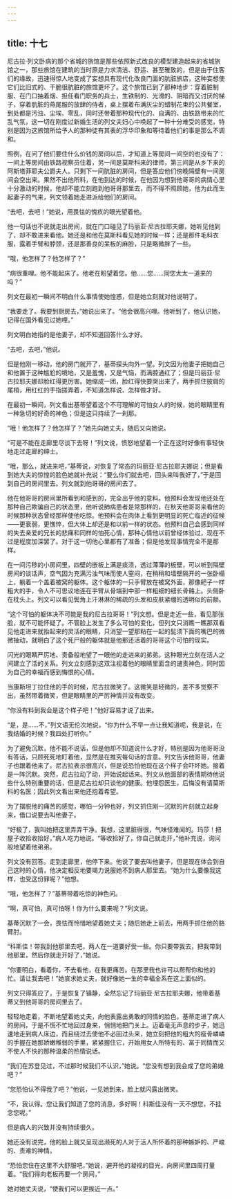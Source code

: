 ```yaml
---
---
---
```

title: 十七
---



尼古拉·列文卧病的那个省城的旅馆是那些依照新式改良的模型建造起来的省城旅馆之一，那些旅馆在建筑的当时原是力求清洁、舒适、甚至雅致的，但是由于住客们的缘故，迅速得惊人地变成了妄想具有现代化改良门面的肮脏旅店，这种妄想使它们比旧式的、干脆很肮脏的旅馆更坏了。这个旅馆已到了那种地步：穿着脏制服、在门口抽着烟、担任看门职务的兵士，生铁制的、光滑的、阴暗而又讨厌的梯子，穿着肮脏的燕尾服的放肆的侍者，桌上摆着布满灰尘的蜡制花束的公共餐室，到处都是污浊、尘埃、零乱，同时还带着那种现代化的、自满的、由铁路带来的忙乱气氛，这一切在刚度过新婚生活的列文夫妇心中唤起了一种十分难受的感觉，特别是因为这旅馆所给予人的那种徒有其表的浮华印象和等待着他们的事是那么不调和。

照例，在问了他们要住什么价钱的房间以后，才知道上等房间一间空的也没有了：一间上等房间由铁路视察员住着，另一间是莫斯科来的律师，第三间是从乡下来的阿斯塔菲耶夫公爵夫人。只剩下一间肮脏的房间，但是答应他们傍晚隔壁有一间房间会空出来。果然不出他所料，在他到达的时候，在他因为想到他哥哥的病情心里十分激动的时候，他却不能立刻跑到他哥哥那里去，而不得不照顾她，他为此而生起妻子的气来，列文领着她走进派给他们的房间。

“去吧，去吧！”她说，用畏怯的愧疚的眼光望着他。

他一句话也不说就走出房间，就在门口碰见了玛丽亚·尼古拉耶夫娜，她听见他到了，却不敢进来看他。她还是和他在莫斯科看见她的时候一样；还是那件毛料衣服，露着手臂和脖颈，还是那善良的呆板的麻脸，只是略微胖了一些。

“哦，他怎样了？他怎样了？”

“病很重哩。他不能起床了。他老在盼望着您。他……您……同您太太一道来的吗？”

列文在最初一瞬间不明白什么事情使她惶惑，但是她立刻就对他说明了。

“我要走了。我要到厨房去，”她说出来了。“他会很高兴哩。他听到了，他认识她，记得在国外看见过她哩。”

列文明白她指的是他妻子，却不知道回答什么才好。

“去吧，去吧，”他说。

但是他刚一移动，他的房门就开了，基蒂探头向外一望。列文因为他妻子把她自己和他置于这种尴尬的境地，又是羞愧，又是气恼，而满腔通红了；但是玛丽亚·尼古拉耶夫娜却脸红得更厉害。她缩成一团，脸红得快要哭出来了，两手抓住披肩的尾梢，用红红的手指搓弄着，不知道怎样说、怎样做才好。

在最初一瞬间，列文看出基蒂望着这个不可理解的可怕女人的时候，她的眼睛里有一种急切的好奇的神色；但是这只持续了一刹那。

“哦！他怎样了？他怎样了？”她先向她丈夫，随后又向她说。

“可是不能在走廊里尽谈下去呀！”列文说，愤怒地望着一个正在这时好像有事轻快地走过走廊的绅士。

“哦，那么，就进来吧，”基蒂说，对恢复了常态的玛丽亚·尼古拉耶夫娜说；但是看到她大夫的惊惶的脸色她就补充说：“要么你们就去吧，回头来叫我好了，”于是回到自己的房间里去。列文就到他哥哥的房间去了。

他在他哥哥的房间里所看到和感到的，完全出乎他的意料。他预料会发现他还处在那种自己欺骗自己的状态里，他听说肺病患者是常那样的，在秋天他哥哥来看他的时候那种状态曾经那样使他吃惊。他预料会在肉体上看到更明显的死亡临近的征候——更衰弱，更憔悴，但大体上却还是和以前一样的状态。他预料自己会感到同样的失去亲爱的兄长的悲痛和同样的怕死心情，那种心情他以前曾经体验过，现在不过是程度加深罢了。对于这一切他心里都有了准备；但是他发现事情完全不是那样。

在一间污秽的小房间里，四壁的嵌板上满是痰渍，透过薄薄的板壁，可以听到隔壁房间的谈话声，空气因为充满污浊气味而使人窒闷，在稍稍和墙壁隔开的一张卧榻上，躺着一个盖着被窝的躯体。这个躯体的一只手臂放在被窝外面，那像耙子一样粗大的手，令人不可思议地连在手臂从骨端到中部一样粗细的细长骨骼上。头侧卧在枕头上。列文可以看见鬓角上汗淋淋的稀疏的头发和皮肤紧绷的透明似的前额。

“这个可怕的躯体决不可能是我的尼古拉哥哥！”列文想。但是走近一些，看见那张脸，就不可能怀疑了。不管脸上发生了多么可怕的变化，但列文只消瞧一瞧那双看见他走进来就抬起来的灵活的眼睛，只消望一望那粘在一起的髭须下面的嘴巴的微微抽动，就明白了这个死尸般的躯体就是他那还活着的哥哥这个可怕的现实。

闪光的眼睛严厉地、责备般地望了一眼他的走进来的弟弟。这种眼光立刻在活人之间建立了活的关系。列文立刻感到这双注视着他的眼睛里面含的谴责神色，同时因为自己的幸福而感到悔恨的心情。

当康斯坦丁拉住他的手的时候，尼古拉微笑了。这微笑是轻微的，差不多觉察不出，虽然带着微笑，但是眼睛里的严厉神情并没有改变。

“你没有料到我会是这个样子吧！”他好容易才说了出来。

“是，是……不，”列文语无伦次地说，“你为什么不早一点让我知道呢，我是说，在我结婚的时候？我四处打听你。”

为了避免沉默，他不能不说话，但是他却不知道说什么才好，特别是因为他哥哥没有答话，只顾死死地盯着他，显然是在推究每句话的含意。列文告诉他哥哥，他妻子也跟着他来了。尼古拉表示很高兴，但是说恐怕他现在这个样子会吓坏她。接着是一阵沉默。突然，尼古拉动了动，开始说起话来。列文从他面部的表情期待他说些什么特别重要的话，但是尼古拉却只谈他的健康。他埋怨医生，后悔没有请莫斯科的名医；因此列文看出来他还抱着希望。

为了摆脱他的痛苦的感觉，哪怕一分钟也好，列文抓住刚一沉默的片刻就立起身来，借口说要去叫他妻子。

“好极了，我叫她把这里弄弄干净。我想，这里脏得很，气味怪难闻的。玛莎！把屋子收拾收拾好，”病人吃力地说。“等收拾好了，你自己就走开，”他补充说，询问般地望着他弟弟。

列文没有回答。走到走廊里，他停下来。他说了要去叫他妻子，但是现在体会到自己这时的心情，他决定相反地要竭力说服她不到病人那里去。“她为什么要像我这样，也受这份罪呢？”他想。

“哦，他怎样了？”基蒂带着吃惊的神色问。

“啊，真可怕，真可怕呀！你为什么要来呢？”列文说。

基蒂沉默了一会，畏怯而怜惜地望着她丈夫；随后她走上前去，用两手抓住他的胳臂肘。

“科斯佳！带我到他那里去吧，两人在一道要好受一些。你只要带我去，把我带到他那里，然后你就走开好了，”她说。

“你要明白，看着你，不去看他，在我更痛苦。在那里我也许可以帮帮你和他的忙。请让我去吧！”她哀求她丈夫，就好像她一生的幸福全系在这上面似的。

列文只得答应了，于是恢复了镇静，全然忘记了玛丽亚·尼古拉耶夫娜，他带着基蒂又到他哥哥的房间里去了。

轻轻地走着，不断地望着她丈夫，向他表露出勇敢的同情的脸色，基蒂走进了病人的房间，于是不慌不忙地回过身来，悄悄地把门关上。迈着毫无声息的步子，她迅速地走到病人床边，而且绕过去使他不必回过头来，她立刻把他的粗大的瘦骨嶙嶙的手握在她那娇嫩稚弱的手里，紧紧握住它，开始用女人所特有的、富于同情而又不使人不快的那种温柔的热情说话。

“我们在苏登见过，不过那时候我们不认识，”她说。“您没有想到我会成了您的弟媳吧？”

“您恐怕认不得我了吧？”他说，一见她到来，脸上就闪露出微笑。

“不，我认得。您让我们知道了您的消息，多好啊！科斯佳没有一天不想您，不挂念您呢。”

但是病人的兴致并没有持续很久。

她还没有说完，他的脸上就又呈现出濒死的人对于活人所怀着的那种嫉妒的、严峻的、责难的神情。

“恐怕您住在这里不大舒服吧，”她说，避开他的凝视的目光，向房间里四周打量着。“我们得向老板再要一个房间，”

她对她丈夫说，“使我们可以更挨近一点。”